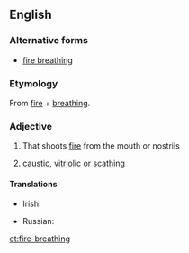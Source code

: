 ==English==

===Alternative forms===
* [[fire breathing]]

===Etymology===
From [[fire]] + [[breathing]].

===Adjective===
{{en-adj|-}}

# {{label|en|of a fabled animal|such as a dragon}} That shoots [[fire]] from the mouth or nostrils
# {{label|en|idiomatic}} [[caustic]], [[vitriolic]] or [[scathing]]

====Translations====
{{trans-top|that emits flame}}
* Irish: {{t|ga|craoslasrach}}
{{trans-mid}}
* Russian: {{t+|ru|огнеды́шащий}}
{{trans-bottom}}

[[et:fire-breathing]]